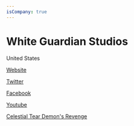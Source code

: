```yaml
---
isCompany: true
---
```


# White Guardian Studios

<Location>

United States

</Location>



<Website>

[Website](https://whiteguardianstudios.com)

[Twitter](https://twitter.com/WhiteGuardianst)

[Facebook](https://facebook.com/WhiteGuardianStudios)

[Youtube](http://youtube.com/user/yinyamina)

</Website>

<Games>

[Celestial Tear Demon's Revenge](http://demonsrevenge.com)

</Games>
